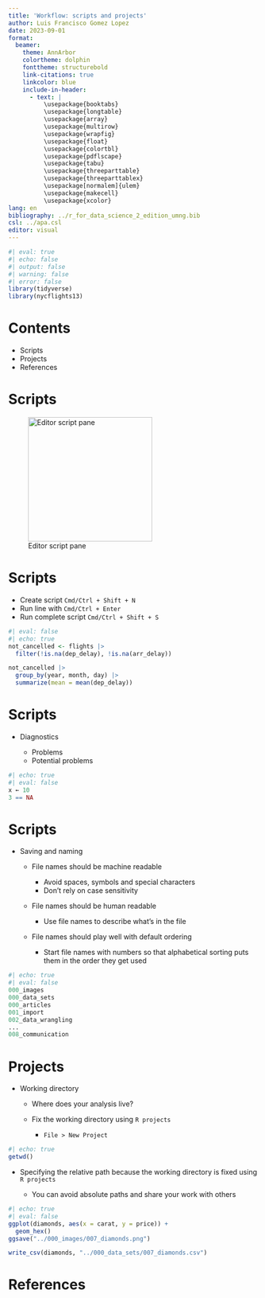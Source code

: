 ---
title: 'Workflow: scripts and projects'
author: Luis Francisco Gomez Lopez
date: 2023-09-01
format: 
  beamer:
    theme: AnnArbor
    colortheme: dolphin
    fonttheme: structurebold
    link-citations: true
    linkcolor: blue
    include-in-header:
      - text: |
          \usepackage{booktabs}
          \usepackage{longtable}
          \usepackage{array}
          \usepackage{multirow}
          \usepackage{wrapfig}
          \usepackage{float}
          \usepackage{colortbl}
          \usepackage{pdflscape}
          \usepackage{tabu}
          \usepackage{threeparttable}
          \usepackage{threeparttablex}
          \usepackage[normalem]{ulem}
          \usepackage{makecell}
          \usepackage{xcolor}
lang: en
bibliography: ../r_for_data_science_2_edition_umng.bib
csl: ../apa.csl
editor: visual
---

```{r r_libraries}
#| eval: true
#| echo: false
#| output: false
#| warning: false
#| error: false 
library(tidyverse)
library(nycflights13)
```

# Contents

-   Scripts
-   Projects
-   References

# Scripts

![Editor script pane](../000_images/007_script_ide.png){width=250 heigth=250}

# Scripts

-   Create script `Cmd/Ctrl + Shift + N`
-   Run line with `Cmd/Ctrl + Enter`
-   Run complete script `Cmd/Ctrl + Shift + S`

\tiny

```{r}
#| eval: false
#| echo: true
not_cancelled <- flights |> 
  filter(!is.na(dep_delay), !is.na(arr_delay))

not_cancelled |> 
  group_by(year, month, day) |> 
  summarize(mean = mean(dep_delay))
```

# Scripts

-   Diagnostics

    -   Problems
    -   Potential problems

\tiny

```{r}
#| echo: true
#| eval: false
x ← 10
3 == NA
```

# Scripts

-   Saving and naming

    -   File names should be machine readable
    
        -   Avoid spaces, symbols and special characters
        -   Don't rely on case sensitivity
        
    -   File names should be human readable
    
        -   Use file names to describe what's in the file
        
    -   File names should play well with default ordering
    
        -   Start file names with numbers so that alphabetical sorting puts them in the order they get used

\tiny

```{r}
#| echo: true
#| eval: false
000_images
000_data_sets
000_articles
001_import
002_data_wrangling
...
008_communication
```

# Projects

-   Working directory

    -   Where does your analysis live?
    -   Fix the working directory using `R projects`
    
        -   `File > New Project`

\tiny

```{r}
#| echo: true
getwd()
```

\normalsize

-   Specifying the relative path because the working directory is fixed using `R projects`

    -   You can avoid absolute paths and share your work with others

\tiny 

```{r}
#| echo: true
#| eval: false
ggplot(diamonds, aes(x = carat, y = price)) + 
  geom_hex()
ggsave("../000_images/007_diamonds.png")

write_csv(diamonds, "../000_data_sets/007_diamonds.csv")
```


# References {.allowframebreaks}

